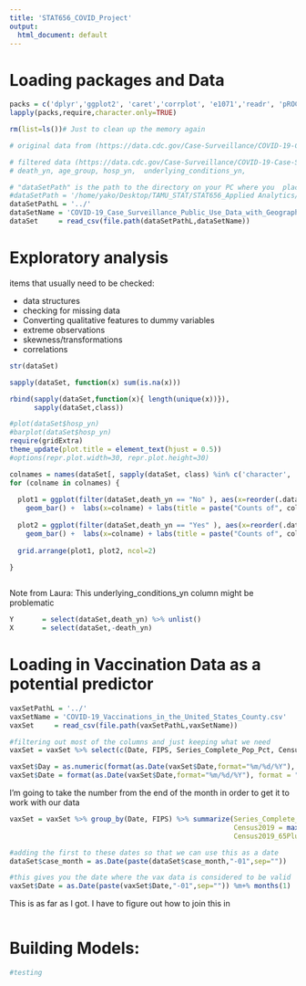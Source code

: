 ```yaml
---
title: 'STAT656_COVID_Project'
output:
  html_document: default
---
```


# Loading packages and Data
```r
packs = c('dplyr','ggplot2', 'caret','corrplot', 'e1071','readr', 'pROC', 'lubridate')
lapply(packs,require,character.only=TRUE)
```

```r
rm(list=ls())# Just to clean up the memory again

# original data from (https://data.cdc.gov/Case-Surveillance/COVID-19-Case-Surveillance-Public-Use-Data-with-Ge/n8mc-b4w4) is ~85+ million rows and ~13GB file size

# filtered data (https://data.cdc.gov/Case-Surveillance/COVID-19-Case-Surveillance-Public-Use-Data-with-Ge/n8mc-b4w4/data) is ~1.4+ million rows and ~200MB file size - removing (missing, NA, unknown) from the following columns:
# death_yn, age_group, hosp_yn,  underlying_conditions_yn, 

# "dataSetPath" is the path to the directory on your PC where you  place the dataset csv file 
#dataSetPath = '/home/yako/Desktop/TAMU_STAT/STAT656_Applied Analytics/STAT656FinalProject/Datasets'
dataSetPathL = '../'
dataSetName = 'COVID-19_Case_Surveillance_Public_Use_Data_with_Geography_Filterd.csv'
dataSet     = read_csv(file.path(dataSetPathL,dataSetName))
```
# Exploratory analysis
items that usually need to be checked:

* data structures
* checking for missing data
* Converting qualitative features to dummy variables
* extreme observations
* skewness/transformations
* correlations

```r
str(dataSet)
```

```r
sapply(dataSet, function(x) sum(is.na(x)))

```

```r
rbind(sapply(dataSet,function(x){ length(unique(x))}),
      sapply(dataSet,class))
```

```r
#plot(dataSet$hosp_yn)
#barplot(dataSet$hosp_yn)
require(gridExtra)
theme_update(plot.title = element_text(hjust = 0.5))
#options(repr.plot.width=30, repr.plot.height=30)

colnames = names(dataSet[, sapply(dataSet, class) %in% c('character', 'factor')])[-c(1,2,3,4,5,16)]
for (colname in colnames) {
  
  plot1 = ggplot(filter(dataSet,death_yn == "No" ), aes(x=reorder(.data[[colname]], .data[[colname]], function(x)-length(x)))) +
    geom_bar() +  labs(x=colname) + labs(title = paste("Counts of", colname, "when:", "\n", "death_yn" , "=", "No" ))
  
  plot2 = ggplot(filter(dataSet,death_yn == "Yes" ), aes(x=reorder(.data[[colname]], .data[[colname]], function(x)-length(x)))) +
    geom_bar() +  labs(x=colname) + labs(title = paste("Counts of", colname, "when:", "\n", "death_yn" , "=", "Yes" ))
  
  grid.arrange(plot1, plot2, ncol=2)
  
}



```

Note from Laura: This underlying_conditions_yn column might be problematic

```r
Y       = select(dataSet,death_yn) %>% unlist()
X       = select(dataSet,-death_yn)
```

# Loading in Vaccination Data as a potential predictor

```r
vaxSetPathL = '../'
vaxSetName = 'COVID-19_Vaccinations_in_the_United_States_County.csv'
vaxSet     = read_csv(file.path(vaxSetPathL,vaxSetName))
```

```r
#filtering out most of the columns and just keeping what we need
vaxSet = vaxSet %>% select(c(Date, FIPS, Series_Complete_Pop_Pct, Census2019, Census2019_65PlusPop))

```


```r
vaxSet$Day = as.numeric(format(as.Date(vaxSet$Date,format="%m/%d/%Y"), format = "%d"))
vaxSet$Date = format(as.Date(vaxSet$Date,format="%m/%d/%Y"), format = "%Y-%m")
```

I'm going to take the number from the end of the month in order to get it to work with our data

```r
vaxSet = vaxSet %>% group_by(Date, FIPS) %>% summarize(Series_Complete_Pop_Pct = max(Series_Complete_Pop_Pct),
                                                       Census2019 = max(Census2019),
                                                       Census2019_65PlusPop = max(Census2019_65PlusPop))
```

```r
#adding the first to these dates so that we can use this as a date
dataSet$case_month = as.Date(paste(dataSet$case_month,"-01",sep=""))
```

```r
#this gives you the date where the vax data is considered to be valid 
vaxSet$Date = as.Date(paste(vaxSet$Date,"-01",sep="")) %m+% months(1)
```


This is as far as I got. I have to figure out how to join this in 
```r

```



# Building Models:

```r
#testing
```

```r

```

```r

```

```r

```


